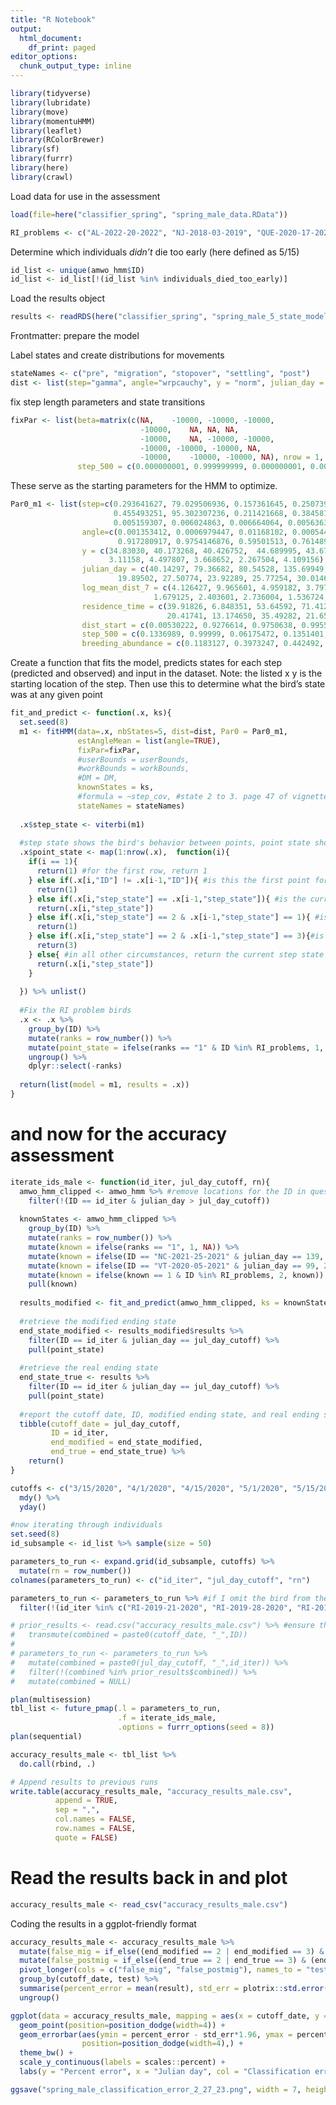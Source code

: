 ```yaml
---
title: "R Notebook"
output:
  html_document:
    df_print: paged
editor_options:
  chunk_output_type: inline
---
```

```r
library(tidyverse)
library(lubridate)
library(move)
library(momentuHMM)
library(leaflet)
library(RColorBrewer)
library(sf)
library(furrr)
library(here)
library(crawl)
```

Load data for use in the assessment
```r
load(file=here("classifier_spring", "spring_male_data.RData"))
```

```r
RI_problems <- c("AL-2022-20-2022", "NJ-2018-03-2019", "QUE-2020-17-2021", "RI-2019-24-2020", "VT-2021-27-2022")
```

Determine which individuals *didn't* die too early (here defined as 5/15)
```r
id_list <- unique(amwo_hmm$ID)
id_list <- id_list[!(id_list %in% individuals_died_too_early)]
```

Load the results object
```r
results <- readRDS(here("classifier_spring", "spring_male_5_state_model.rds"))
```

Frontmatter: prepare the model

Label states and create distributions for movements
```r
stateNames <- c("pre", "migration", "stopover", "settling", "post")
dist <- list(step="gamma", angle="wrpcauchy", y = "norm", julian_day = "norm", log_mean_dist_7 = "norm", residence_time = "norm", dist_start = "bern", step_500 = "bern", breeding_abundance = "bern") #, lat_diff_abs = "gamma" , pts_10mi_log = "norm"
```

fix step length parameters and state transitions
```r
fixPar <- list(beta=matrix(c(NA,	-10000,	-10000,	-10000,	
                             -10000,	NA,	NA,	NA,	
                             -10000,	NA,	-10000, -10000, 
                             -10000, -10000, -10000, NA, 
                             -10000,	-10000,	-10000,	NA), nrow = 1, byrow = TRUE),
               step_500 = c(0.000000001, 0.999999999, 0.000000001, 0.000000001, 0.000000001)) 
```

These serve as the starting parameters for the HMM to optimize.
```r
Par0_m1 <- list(step=c(0.293641627, 79.029506936, 0.157361645, 0.250739740, 0.086056474, #mean in km
                       0.455493251, 95.302307236, 0.211421668, 0.384581337, 0.128558113, # SD in km
                       0.005159307, 0.006024863, 0.006664064, 0.005636388, 0.006973284), #zeromass ie how many zeroes expected in the distribution
                angle=c(0.001353412, 0.0006979447, 0.01168102, 0.0005445842, 0, #mean
                        0.917280917, 0.9754146876, 0.59501513, 0.7614896594, 0.99999), #concentration
                y = c(34.83030, 40.173268, 40.426752,  44.689995, 43.678101,
                      3.11158, 4.497807, 3.668652, 2.267504, 4.109156),
                julian_day = c(40.14297, 79.36682, 80.54528, 135.69949, 136.7710, #mean
                        19.89502, 27.50774, 23.92289, 25.77254, 30.0146),
                log_mean_dist_7 = c(4.126427, 9.965601, 4.959182, 3.797415, 3.581605, #mean
                                1.679125, 2.403601, 2.736004, 1.536724, 1.806670), #sd
                residence_time = c(39.91826, 6.848351, 53.64592, 71.41284, 70.66562, #mean
                                   20.41741, 13.174650, 35.49282, 21.65228, 25.53273), #sd
                dist_start = c(0.00530222, 0.9276614, 0.9750638, 0.9955032, 0.9882519), #prob
                step_500 = c(0.1336989, 0.99999, 0.06175472, 0.1351401, 0.04079765), #prob
                breeding_abundance = c(0.1183127, 0.3973247, 0.442492, 0.7108834, 0.5959887)) #prob
```

Create a function that fits the model, predicts states for each step (predicted and observed) and input in the dataset. Note: the listed x y is the starting location of the step. Then use this to determine what the bird's state was at any given point
```r
fit_and_predict <- function(.x, ks){
  set.seed(8)
  m1 <- fitHMM(data=.x, nbStates=5, dist=dist, Par0 = Par0_m1,
               estAngleMean = list(angle=TRUE),
               fixPar=fixPar,
               #userBounds = userBounds,
               #workBounds = workBounds,
               #DM = DM,
               knownStates = ks,
               #formula = ~step_cov, #state 2 to 3. page 47 of vignette shows how to create the beta matrix
               stateNames = stateNames)
  
  .x$step_state <- viterbi(m1)
  
  #step state shows the bird's behavior between points, point state shows the birds behavior at points
  .x$point_state <- map(1:nrow(.x),  function(i){
    if(i == 1){
      return(1) #for the first row, return 1
    } else if(.x[i,"ID"] != .x[i-1,"ID"]){ #is this the first point for this ID? Return the starting state
      return(1)
    } else if(.x[i,"step_state"] == .x[i-1,"step_state"]){ #is the current step state the same as the last step state? Return the current step state
      return(.x[i,"step_state"])
    } else if(.x[i,"step_state"] == 2 & .x[i-1,"step_state"] == 1){ #is the current step state mig and the previous step pre-mig? Return pre-mig
      return(1)
    } else if(.x[i,"step_state"] == 2 & .x[i-1,"step_state"] == 3){#is the current step state mig and the previous step stopover? Return stopover
      return(3)
    } else{ #in all other circumstances, return the current step state
      return(.x[i,"step_state"])
    }
    
  }) %>% unlist()
  
  #Fix the RI problem birds
  .x <- .x %>% 
    group_by(ID) %>%
    mutate(ranks = row_number()) %>%
    mutate(point_state = ifelse(ranks == "1" & ID %in% RI_problems, 1, point_state)) %>% 
    ungroup() %>% 
    dplyr::select(-ranks)
  
  return(list(model = m1, results = .x))
}
```


# and now for the accuracy assessment

```r
iterate_ids_male <- function(id_iter, jul_day_cutoff, rn){
  amwo_hmm_clipped <- amwo_hmm %>% #remove locations for the ID in question after the cutoff date
    filter(!(ID == id_iter & julian_day > jul_day_cutoff))
  
  knownStates <- amwo_hmm_clipped %>%
    group_by(ID) %>%
    mutate(ranks = row_number()) %>%
    mutate(known = ifelse(ranks == "1", 1, NA)) %>%
    mutate(known = ifelse(ID == "NC-2021-25-2021" & julian_day == 139, 2, known)) %>% 
    mutate(known = ifelse(ID == "VT-2020-05-2021" & julian_day == 99, 2, known)) %>% 
    mutate(known = ifelse(known == 1 & ID %in% RI_problems, 2, known)) %>% 
    pull(known)
  
  results_modified <- fit_and_predict(amwo_hmm_clipped, ks = knownStates)
  
  #retrieve the modified ending state
  end_state_modified <- results_modified$results %>% 
    filter(ID == id_iter & julian_day == jul_day_cutoff) %>% 
    pull(point_state)
  
  #retrieve the real ending state
  end_state_true <- results %>% 
    filter(ID == id_iter & julian_day == jul_day_cutoff) %>% 
    pull(point_state)
  
  #report the cutoff date, ID, modified ending state, and real ending state in a tibble, which will be the output of the loop
  tibble(cutoff_date = jul_day_cutoff,
         ID = id_iter,
         end_modified = end_state_modified,
         end_true = end_state_true) %>% 
    return()
}
```


```r
cutoffs <- c("3/15/2020", "4/1/2020", "4/15/2020", "5/1/2020", "5/15/2020", "6/1/2020", "6/15/2020") %>% 
  mdy() %>% 
  yday()

#now iterating through individuals
set.seed(8)
id_subsample <- id_list %>% sample(size = 50)

parameters_to_run <- expand.grid(id_subsample, cutoffs) %>%
  mutate(rn = row_number())
colnames(parameters_to_run) <- c("id_iter", "jul_day_cutoff", "rn")

parameters_to_run <- parameters_to_run %>% #if I omit the bird from the model, omit it from the accuracy evaluation
  filter(!(id_iter %in% c("RI-2019-21-2020", "RI-2019-28-2020", "RI-2019-29-2020", "VA-2018-03-2018")))

# prior_results <- read.csv("accuracy_results_male.csv") %>% #ensure that I'm not duplicating past labor
#   transmute(combined = paste0(cutoff_date, "_",ID))
# 
# parameters_to_run <- parameters_to_run %>% 
#   mutate(combined = paste0(jul_day_cutoff, "_",id_iter)) %>% 
#   filter(!(combined %in% prior_results$combined)) %>% 
#   mutate(combined = NULL)

plan(multisession)
tbl_list <- future_pmap(.l = parameters_to_run, 
                        .f = iterate_ids_male, 
                        .options = furrr_options(seed = 8))
plan(sequential)
```


```r
accuracy_results_male <- tbl_list %>% 
  do.call(rbind, .)

# Append results to previous runs
write.table(accuracy_results_male, "accuracy_results_male.csv",
          append = TRUE,
          sep = ",",
          col.names = FALSE,
          row.names = FALSE,
          quote = FALSE)
```

# Read the results back in and plot
```r
accuracy_results_male <- read_csv("accuracy_results_male.csv")
```

Coding the results in a ggplot-friendly format
```r
accuracy_results_male <- accuracy_results_male %>% 
  mutate(false_mig = if_else((end_modified == 2 | end_modified == 3) & (end_true == 4 | end_true == 5), 1, 0)) %>% 
  mutate(false_postmig = if_else((end_true == 2 | end_true == 3) & (end_modified == 4 | end_modified == 5), 1, 0)) %>% 
  pivot_longer(cols = c("false_mig", "false_postmig"), names_to = "test", values_to = "result") %>% 
  group_by(cutoff_date, test) %>% 
  summarise(percent_error = mean(result), std_err = plotrix::std.error(result)) %>% 
  ungroup()
```

```r
ggplot(data = accuracy_results_male, mapping = aes(x = cutoff_date, y = percent_error, col = test)) +
  geom_point(position=position_dodge(width=4)) +
  geom_errorbar(aes(ymin = percent_error - std_err*1.96, ymax = percent_error + std_err*1.96), width = 2,
                position=position_dodge(width=4),) +
  theme_bw() +
  scale_y_continuous(labels = scales::percent) +
  labs(y = "Percent error", x = "Julian day", col = "Classification error")

ggsave("spring_male_classification_error_2_27_23.png", width = 7, height = 5)
```

